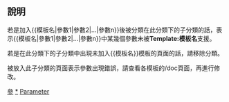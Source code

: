 {{Maintenance category|container=yes|tracking=y}}
{{warning|類別內的項目並非全部需要修改。<br>請在做出改變前先閱讀各分類及相關模板的說明。}}

==說明==
若是加入<nowiki>{{模板名|參數1|參數2|...|參數n}}</nowiki>後被分類在此分類下的子分類的話，表示<nowiki>{{模板名|參數1|參數2|...|參數n}}</nowiki>中某幾個參數未被'''Template:模板名'''支援。

若是在此分類下的子分類中出現未加入<nowiki>{{模板名}}</nowiki>模板的頁面的話，請移除分類。

被放入此子分類的頁面表示參數出現錯誤，請查看各模板的/doc頁面，再進行修改。

[[Category:维基百科模板清理|參]]
[[Category:维基百科积压工作|*]]
[[Category:维基百科错误|Parameter]]